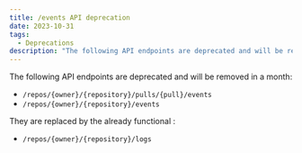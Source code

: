```yaml
---
title: /events API deprecation
date: 2023-10-31
tags:
  - Deprecations
description: "The following API endpoints are deprecated and will be removed in a month:"
---
```


The following API endpoints are deprecated and will be removed in a month:

- `/repos/{owner}/{repository}/pulls/{pull}/events`
- `/repos/{owner}/{repository}/events`

They are replaced by the already functional :

- `/repos/{owner}/{repository}/logs`
